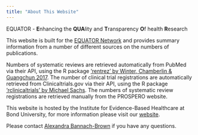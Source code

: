 ```yaml
---
title: "About This Website"
---
```


EQUATOR - **E**nhancing the **QUA**lity and **T**ransparency **O**f health **R**esearch

This website is built for the <a href="http://www.equator-network.org/" target="_blank"> EQUATOR Network</a> and provides summary information from a number of different sources on the numbers of publications. 

Numbers of systematic reviews are retrieved automatically from PubMed via their API, using the R package <a href="https://cran.r-project.org/web/packages/rentrez/index.html" target="_blank">'rentrez' by Winter, Chamberlin & Guangchun 2017</a>. The number of clinical trial registrations are automatically retrieved from Clinicaltrials.gov via their API, using the R package <a href="https://github.com/sachsmc/rclinicaltrials" target="_blank">'rclinicaltrials' by Michael Sachs</a>. The numbers of systematic review registrations are retrieved manually from the PROSPERO website. 


This website is hosted by the Institute for Evidence-Based Healthcare at Bond University, for more information please visit our <a href="https://iebh.bond.edu.au/our-research/australasian-equator-centre" target="_blank"> website</a>. 

Please contact <a href="mailto:alexandra_bannachbrown@bond.edu.au" target="_blank"> Alexandra Bannach-Brown</a> if you have any questions. 
